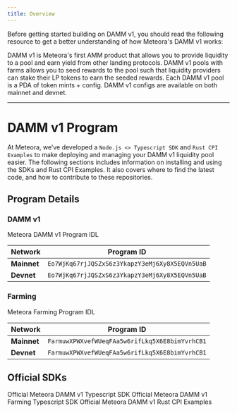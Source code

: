 ```yaml
---
title: Overview
---
```


Before getting started building on DAMM v1, you should read the following resource to get a better understanding of how Meteora's DAMM v1 works:

<CardGroup cols={2}>
  <Card title="What's DAMM v1?" icon="question" iconType="solid" href="/overview/products/damm-v1/what-is-damm-v1">
    DAMM v1 is Meteora's first AMM product that allows you to provide liquidity to a pool and earn yield from other landing protocols.
  </Card>
  <Card title="Pools with Farms" icon="farm" iconType="solid" href="/overview/products/damm-v1/pools-with-farms">
    DAMM v1 pools with farms allows you to seed rewards to the pool such that liquidity providers can stake their LP tokens to earn the seeded rewards.
  </Card>
  <Card title="DAMM v1 Configs" icon="gear" iconType="solid" href="/developer-guide/guides/damm-v1/pool-fee-configs">
    Each DAMM v1 pool is a PDA of token mints + config. DAMM v1 configs are available on both mainnet and devnet.
  </Card>
</CardGroup>

---

# DAMM v1 Program

At Meteora, we’ve developed a `Node.js <> Typescript SDK` and `Rust CPI Examples` to make deploying and managing your DAMM v1 liquidity pool easier. The following sections includes information on installing and using the SDKs and Rust CPI Examples. It also covers where to find the latest code, and how to contribute to these repositories.

## Program Details

### DAMM v1

<CardGroup cols={1}>
  <Card title="DAMM v1 IDL" icon="code" iconType="solid" href="https://github.com/MeteoraAg/cpi-examples/blob/3326f57fb616c5a310920aa4d2c22073eb3dc6fb/idls/dynamic_amm.json">
    Meteora DAMM v1 Program IDL
  </Card>
</CardGroup>

<div className="overflow-x-auto">
  <table className="w-full border-collapse">
    <thead>
      <tr className="border-b border-gray-300 dark:border-gray-600">
        <th className="text-left py-3 px-4 font-semibold text-gray-900 dark:text-gray-100">Network</th>
        <th className="text-left py-3 px-4 font-semibold text-gray-900 dark:text-gray-100">Program ID</th>
      </tr>
    </thead>
    <tbody>
      <tr className="border-b border-gray-200 dark:border-gray-700 hover:bg-gray-50 dark:hover:bg-gray-800">
        <td className="py-3 px-4"><strong className="text-gray-900 dark:text-gray-100">Mainnet</strong></td>
        <td className="py-3 px-4"><code className="bg-gray-100 dark:bg-gray-800 px-2 py-1 rounded text-sm font-mono">Eo7WjKq67rjJQSZxS6z3YkapzY3eMj6Xy8X5EQVn5UaB</code></td>
      </tr>
      <tr className="border-b border-gray-200 dark:border-gray-700 hover:bg-gray-50 dark:hover:bg-gray-800">
        <td className="py-3 px-4"><strong className="text-gray-900 dark:text-gray-100">Devnet</strong></td>
        <td className="py-3 px-4"><code className="bg-gray-100 dark:bg-gray-800 px-2 py-1 rounded text-sm font-mono">Eo7WjKq67rjJQSZxS6z3YkapzY3eMj6Xy8X5EQVn5UaB</code></td>
      </tr>
    </tbody>
  </table>
</div>

### Farming

<CardGroup cols={1}>
  <Card title="Farming IDL" icon="code" iconType="solid" href="https://github.com/MeteoraAg/reward-pool/blob/main/target/types/farming.ts">
    Meteora Farming Program IDL
  </Card>
</CardGroup>

<div className="overflow-x-auto">
  <table className="w-full border-collapse">
    <thead>
      <tr className="border-b border-gray-300 dark:border-gray-600">
        <th className="text-left py-3 px-4 font-semibold text-gray-900 dark:text-gray-100">Network</th>
        <th className="text-left py-3 px-4 font-semibold text-gray-900 dark:text-gray-100">Program ID</th>
      </tr>
    </thead>
    <tbody>
      <tr className="border-b border-gray-200 dark:border-gray-700 hover:bg-gray-50 dark:hover:bg-gray-800">
        <td className="py-3 px-4"><strong className="text-gray-900 dark:text-gray-100">Mainnet</strong></td>
        <td className="py-3 px-4"><code className="bg-gray-100 dark:bg-gray-800 px-2 py-1 rounded text-sm font-mono">FarmuwXPWXvefWUeqFAa5w6rifLkq5X6E8bimYvrhCB1</code></td>
      </tr>
      <tr className="border-b border-gray-200 dark:border-gray-700 hover:bg-gray-50 dark:hover:bg-gray-800">
        <td className="py-3 px-4"><strong className="text-gray-900 dark:text-gray-100">Devnet</strong></td>
        <td className="py-3 px-4"><code className="bg-gray-100 dark:bg-gray-800 px-2 py-1 rounded text-sm font-mono">FarmuwXPWXvefWUeqFAa5w6rifLkq5X6E8bimYvrhCB1</code></td>
      </tr>
    </tbody>
  </table>
</div>

## Official SDKs

<CardGroup cols={2}>
  <Card title="Typescript SDK" icon="node-js" iconType="solid" href="/developer-guide/guides/damm-v1/typescript-sdk/getting-started">
    Official Meteora DAMM v1 Typescript SDK
  </Card>
  <Card title="Farming SDK" icon="node-js" iconType="solid" href="/developer-guide/guides/damm-v1/farming-sdk/getting-started">
    Official Meteora DAMM v1 Farming Typescript SDK
  </Card>
  <Card title="Rust CPI Examples" icon="rust" iconType="solid" href="/developer-guide/guides/damm-v1/rust/cpi-examples">
    Official Meteora DAMM v1 Rust CPI Examples
  </Card>
</CardGroup>